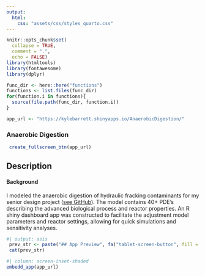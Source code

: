 ```yaml
---
output: 
  html:
    css: "assets/css/styles_quarto.css"
---
```


```r
knitr::opts_chunk$set(
  collapse = TRUE,
  comment = ".",
  echo = FALSE)
library(htmltools)
library(fontawesome)
library(dplyr)

func_dir <- here::here("functions")
functions <- list.files(func_dir)
for(function.i in functions){
  source(file.path(func_dir, function.i))
}

app_url <- "https://kylebarrett.shinyapps.io/AnaerobicDigestion/"
```

<!-- For RMD: -->
<!-- # Anaerobic Digestion {.tabset .tabset-fade .tabset-pills} --> 

### Anaerobic Digestion 


```r
 create_fullscreen_btn(app_url)
```


::: {.panel-tabset}

## Description
#### Background

I modeled the anaerobic digestion of hydraulic fracking contaminants for my senior design project (<a href='https://barrettk.github.io/AnaerobicDigestion/' target='_blank'>see GitHub</a>). The model contains 40+ PDE's describing the advanced biological process and reactor properties. An R shiny dashboard app was constructed to facilitate the adjustment model parameters and reactor settings, allowing for quick simulations and sensitivity analyses.


```r
#| output: asis
 prev_str <- paste("## App Preview", fa("tablet-screen-button", fill = "#15b1bf"))
 cat(prev_str)
```


```r
#| column: screen-inset-shaded
embedd_app(app_url)
```


:::
